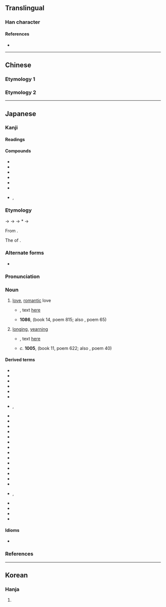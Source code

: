 {{also|戀}}
{{character info/new}}
==Translingual==
{{ja-forms|恋|恋|[[戀]]}}

===Han character===
{{Han char|rn=61|rad=心|as=06|sn=10|four=00333|canj=YCP|ids=⿱亦心}}

====References====
* {{Han ref|kx=0383.360|dkj=10537|dj=0714.120|hdz=42292.070|uh=604B|ud=24651}}

----

==Chinese==

===Etymology 1===
{{zh-see|戀|sv}}

===Etymology 2===
{{zh-see|甚|v}}

----

==Japanese==
{{ja-kanji forms|恋|戀}}

===Kanji===
{{ja-kanji|rs=心06|kyu=戀}}

====Readings====
{{ja-readings
|goon=れん
|kanon=れん
|kun=こい-<こひ-, こい-し.い<こひ-し.い, こ-う<こ-ふ
}}

====Compounds====
{{der-top}}
* {{ja-r|恋愛|れんあい}}
* {{ja-r|恋%慕|れん%ぼ}}
* {{ja-r|遠恋|えんれん}}
* {{ja-r|失恋|しつれん}}
* {{ja-r|邪恋|じゃれん}}
* {{ja-r|悲恋|ひれん}}
* {{ja-r|秘恋|ひれん}}, {{ja-r|秘恋|ひめごい}}
{{der-bottom}}

===Etymology===
{{ja-kanjitab|こい|yomi=k}}
{{IPAchar|/ko<sub>1</sub>pi<sub>2</sub>/}} → {{IPAchar|/kopi/}} → {{IPAchar|/kofi/}} → *{{IPAchar|/kowi/}} → {{IPAchar|/koi/}}

From {{inh|ja|ojp|sort=こい|-}}.

The {{m|ja|連用形|tr=ren'yōkei||stem or continuative form}} of {{m|ja|恋う|tr=kou||to [[love]]}}.

===Alternate forms===
* {{ja-l|恋い}}

===Pronunciation===
{{ja-pron|yomi=k|こい|acc=1|acc_ref=DJR,NHK}}

===Noun===
{{ja-noun|kyu=戀|こい|hhira=こひ}}

# [[love]], [[romantic]] love
#* {{RQ:Manyoshu|4|596}}, text [http://jti.lib.virginia.edu/japanese/manyoshu/Man4Yos.html#596 here]
#*: {{ja-usex|m=八百日%徃 濱%之%沙%毛 吾'''戀'''二 豈不益歟 奥%嶋守|m_kana=やほか%ゆく はま%の%まなご%も あが'''こひ'''に ＊＊＊＊ おきつ%しまもり|八百日%行く浜の[[真%砂]]も我が'''恋'''にあにまさらじか沖つ[[島守]]|やほか% ゆく はま の ま%なご も あ が '''こひ''' に あに まさらじ か おき つ しまもり|rom=yaoka yuku hama no manago no a ga '''koi''' ni ani masaraji oki tsu shimamori|On so vast a shore[―]that one could walk eight hundred days[―]would the grains of sand number greater than my '''love''', o guardian of the outer isles?<ref>{{cite-book|1998|Edwin A. Cranston|The Gem-Glistening Cup|edition=illustrated|publisher=Stanford University Press|isbn=0-8047-3157-8|page=570}}</ref>|sort=こい}}
#* '''1086''', ''{{w|Goshūi Wakashū}}'' (book 14, poem 815; also ''{{w|Hyakunin Isshu}}'', poem 65)
#*: {{ja-usex|[[恨み]][[侘び|わび]][[干す|ほさぬ]][[袖]][[だに]]あるものを'''恋'''に[[朽ちる|くちなむ]]名こそ[[惜しい|惜しけれ]]|うらみ わび ほさぬ そで だに ある もの を '''こひ''' に くちなむ な こそ をしけれ|rom=urami wabi hosanu sode dani aru mono o '''koi''' ni kuchinan na koso oshikere|Anger and sorrow have made my never-dry sleeves a complete ruin―but still more hateful to me is '''love's''' ruin of my good name.<ref>{{cite-book|1991|Steven D. Carter|Traditional Japanese Poetry: An Anthology|edition=illustrated|publisher=Stanford University Press|isbn=0-8047-2212-9|page=227}}</ref>|sort=こい}}
#*: {{ja-usex|戯れに'''恋'''はすまじ。|たわむれ に '''こい''' は すまじ。|.}}
#: {{synonyms|ja|愛|tr=ai}}
# [[longing]], [[yearning]]
#* {{RQ:Manyoshu|3|325}}, text [http://jti.lib.virginia.edu/japanese/manyoshu/Man3Yos.html#325 here]
#*: {{ja-usex|m=明日香%河 川%余藤%不去 立霧%乃 念%應過 '''孤悲'''尓%不有%國|m_kana=あすか%かは かは%よど%さらず たつきり%の おもひ%すぐべき '''こひ'''に%あらな%くに|明日香%河 [[川淀]] [[さらず]] 立つ[[霧]] の 思ひ [[過ぎる|過ぐ]] [[べき]] '''恋''' に [[あらなくに]]|あすか%-がは かは-よど さらず たつきり の おもひ すぐ べき '''こひ''' に あらなくに|rom=Asuka-gawa kawa-yodo sarazu tatsu-kiri no omoi sugu beki '''koi''' ni aranaku ni|sort=こい}}
#* ''c.'' '''1005''', ''{{w|Shūi Wakashū}}'' (book 11, poem 622; also ''{{w|Ogura Hyakunin Isshu|Hyakunin Isshu}}'', poem 40)
#*: {{ja-usex|[[忍ぶ|しのぶ]]れど[[色]]に[[出づ|出で]]に[[けり]]わが'''恋'''は[[物]]や[[思う|思ふ]]と人の[[問う|問ふ]]まで|しのぶれど いろ に いで に けり わが '''こひ''' は もの や おもふ と ひと の とふ まで|rom=shinoburedo iro ni ide ni keri waga '''koi''' wa mono ya omou to hito no tou made|Even though I hide it, it shows all over my face, such is my '''longing''' so that people ask me "What ''are'' you thinking about?"<ref>{{cite-book|1996|Joshua S. Mostow |Pictures of the Heart: The Hyakunin Isshu in Word and Image|edition=illustrated|publisher=University of Hawaii Press|isbn=0-8248-1705-2|page=260}}</ref>|sort=こい}}

====Derived terms====
{{der-top}}
* {{ja-r|恋しがる|こしがる}}
* {{ja-r|恋する|こいする}}
* {{ja-r|恋歌|こいうた}}
* {{ja-r|恋%占い|こい%-うらない}}
* {{ja-r|恋風|こいかぜ}}
* {{ja-r|恋活|こいかつ}}
* {{ja-r|恋心|こい%こころ}}, {{ja-r|恋心|こい%ごころ}}
* {{ja-r|恋%焦がれる|こい%こがれる}}
* {{ja-r|恋%路|こい%じ}}
* {{ja-r|恋し鳥|こいしどり}}
* {{ja-r|恋塚|こいづか}}
* {{ja-r|恋疲れ|こいづかれ}}
* {{ja-r|恋妻|こいづま}}
* {{ja-r|恋仲|こいなか}}
* {{ja-r|恋猫|こいねこ}}
* {{ja-r|恋人|こいびと}}
* {{ja-r|恋文|こいぶみ}}
* {{ja-r|恋水|こいみず}}
* {{ja-r|恋%物語|こい%-ものがたり}}
* {{ja-r|恋%敵|こい%がたき}}
* {{ja-r|恋%病|こい%やまい}}
* {{ja-r|恋%煩い|こい%わずらい|rom=-}}, {{ja-r|恋%患い|こい%わずらい}}
* {{ja-r|恋の悩み|こい の なやみ}}
* {{ja-r|恋の闇|こい の やみ}}
* {{ja-r|色恋|いろこい}}
* {{ja-r|初恋|はつこい}}
{{der-bottom}}

====Idioms====
* {{ja-r|恋は思案の外|こい は しあん の ほか}}

===References===
<references/>

----

==Korean==

===Hanja===
{{ko-hanja|hangeul=[[련]]>[[연]]|eumhun=|rv=ryeon>yeon|mr=ryŏn>yŏn|y=lyen>yen}}

# {{defn|lang=ko|sort=心06}}